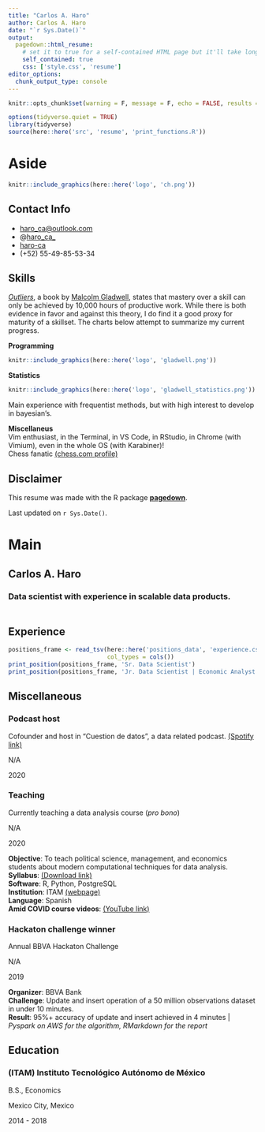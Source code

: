 ```yaml
---
title: "Carlos A. Haro"
author: Carlos A. Haro
date: "`r Sys.Date()`"
output:
  pagedown::html_resume:
    # set it to true for a self-contained HTML page but it'll take longer to render
    self_contained: true
    css: ['style.css', 'resume']
editor_options: 
  chunk_output_type: console
---
```


```r
knitr::opts_chunk$set(warning = F, message = F, echo = FALSE, results = 'asis')
```

```r
options(tidyverse.quiet = TRUE)
library(tidyverse)
source(here::here('src', 'resume', 'print_functions.R'))
```

# Aside

```r
knitr::include_graphics(here::here('logo', 'ch.png'))
```

## Contact Info {#contact}

-   <i class="fa fa-envelope"></i> [haro\_ca\@outlook.com](mailto:haro_ca@outlook.com){.email}
-   <i class="fa fa-twitter"></i> \@[haro\_ca\_](https://twitter.com/haro_ca_)
-   <i class="fa fa-github"></i> [haro-ca](https://github.com/haro-ca)
-   <i class="fa fa-phone"></i> (+52) 55-49-85-53-34

## Skills {#skills}

[*Outliers*](https://en.wikipedia.org/wiki/Outliers_(book)), a book by [Malcolm Gladwell](https://en.wikipedia.org/wiki/Malcolm_Gladwell), states that mastery over a skill can only be achieved by 10,000 hours of productive work. While there is both evidence in favor and against this theory, I do find it a good proxy for maturity of a skillset. The charts below attempt to summarize my current progress.<br>

**Programming**<br>
```r
knitr::include_graphics(here::here('logo', 'gladwell.png'))
```

**Statistics**<br>
```r
knitr::include_graphics(here::here('logo', 'gladwell_statistics.png'))
```

Main experience with frequentist methods, but with high interest to develop in bayesian's.

**Miscellaneus**<br> Vim enthusiast, in the Terminal, in VS Code, in RStudio, in Chrome (with Vimium), even in the whole OS (with Karabiner)!\
Chess fanatic [(chess.com profile)](https://www.chess.com/member/mendel17)

## Disclaimer {#disclaimer}

This resume was made with the R package [**pagedown**](https://github.com/rstudio/pagedown).

Last updated on `r Sys.Date()`.

# Main

## Carlos A. Haro {#title}

### Data scientist with experience in scalable data products.<br><br>
## Experience {data-icon="laptop"}

```r
positions_frame <- read_tsv(here::here('positions_data', 'experience.csv'), 
                            col_types = cols())
print_position(positions_frame, 'Sr. Data Scientist')
print_position(positions_frame, 'Jr. Data Scientist | Economic Analyst')
```

## Miscellaneous {data-icon="file"}

### Podcast host

Cofounder and host in "Cuestion de datos", a data related podcast. [(Spotify link)](https://open.spotify.com/show/3zmhwFMBgjmBStwwk4V7TY?si=kj69DOc0S9ii_Haxfba3QQ)

N/A

2020

### Teaching

Currently teaching a data analysis course (*pro bono*)

N/A

2020

**Objective**: To teach political science, management, and economics students about modern computational techniques for data analysis.\
**Syllabus**: [(Download link)](https://github.com/haro-ca/herramientas_de_analisis_de_datos/raw/master/00_temario/temario.pdf)\
**Software**: R, Python, PostgreSQL\
**Institution**: ITAM [(webpage)](https://www.itam.mx/)\
**Language**: Spanish\
**Amid COVID course videos**: [(YouTube link)](https://www.youtube.com/channel/UClMCc-ACtQ9gJ5BRlHZkTKQ)

### Hackaton challenge winner

Annual BBVA Hackaton Challenge

N/A

2019

**Organizer**: BBVA Bank\
**Challenge**: Update and insert operation of a 50 million observations dataset in under 10 minutes.\
**Result**: 95%+ accuracy of update and insert achieved in 4 minutes \| *Pyspark on AWS for the algorithm, RMarkdown for the report*

## Education {data-icon="graduation-cap" data-concise="true"}

### (ITAM) Instituto Tecnológico Autónomo de México

B.S., Economics

Mexico City, Mexico

2014 - 2018

